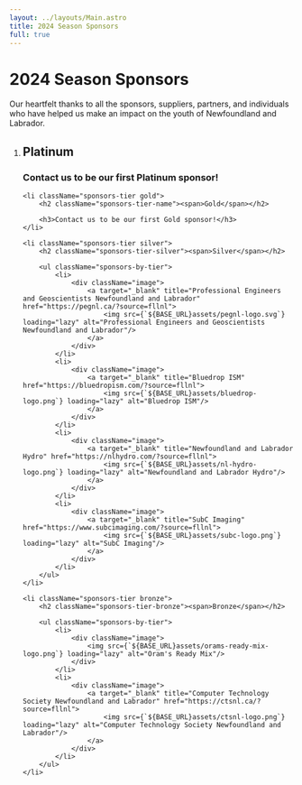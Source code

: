 ```yaml
---
layout: ../layouts/Main.astro
title: 2024 Season Sponsors
full: true
---
```



# 2024 Season Sponsors

<p className="max-w-md mx-auto mt-2">
	Our heartfelt thanks to all the sponsors, suppliers, partners, and individuals who have helped us make an impact on the youth of Newfoundland and Labrador.
</p>

<ol className="sponsors-tiers relative">
	<li className="sponsors-tier platinum">
		<h2 className="sponsors-tier-name"><span>Platinum</span></h2>
		<h3>Contact us to be our first Platinum sponsor!</h3>
	</li>


	<li className="sponsors-tier gold">
		<h2 className="sponsors-tier-name"><span>Gold</span></h2>

		<h3>Contact us to be our first Gold sponsor!</h3>
	</li>

	<li className="sponsors-tier silver">
		<h2 className="sponsors-tier-silver"><span>Silver</span></h2>

		<ul className="sponsors-by-tier">
			<li>
				<div className="image">
					<a target="_blank" title="Professional Engineers and Geoscientists Newfoundland and Labrador" href="https://pegnl.ca/?source=fllnl">
						<img src={`${BASE_URL}assets/pegnl-logo.svg`} loading="lazy" alt="Professional Engineers and Geoscientists Newfoundland and Labrador"/>
					</a>
				</div>
			</li>
			<li>
				<div className="image">
					<a target="_blank" title="Bluedrop ISM" href="https://bluedropism.com/?source=fllnl">
						<img src={`${BASE_URL}assets/bluedrop-logo.png`} loading="lazy" alt="Bluedrop ISM"/>
					</a>
				</div>
			</li>
			<li>
				<div className="image">
					<a target="_blank" title="Newfoundland and Labrador Hydro" href="https://nlhydro.com/?source=fllnl">
						<img src={`${BASE_URL}assets/nl-hydro-logo.png`} loading="lazy" alt="Newfoundland and Labrador Hydro"/>
					</a>
				</div>
			</li>
			<li>
				<div className="image">
					<a target="_blank" title="SubC Imaging" href="https://www.subcimaging.com/?source=fllnl">
						<img src={`${BASE_URL}assets/subc-logo.png`} loading="lazy" alt="SubC Imaging"/>
					</a>
				</div>
			</li>
		</ul>
	</li>

	<li className="sponsors-tier bronze">
		<h2 className="sponsors-tier-bronze"><span>Bronze</span></h2>

		<ul className="sponsors-by-tier">
			<li>
				<div className="image">
					<img src={`${BASE_URL}assets/orams-ready-mix-logo.png`} loading="lazy" alt="Oram's Ready Mix"/>
				</div>
			</li>
			<li>
				<div className="image">
					<a target="_blank" title="Computer Technology Society Newfoundland and Labrador" href="https://ctsnl.ca/?source=fllnl">
						<img src={`${BASE_URL}assets/ctsnl-logo.png`} loading="lazy" alt="Computer Technology Society Newfoundland and Labrador"/>
					</a>
				</div>
			</li>
		</ul>
	</li>
</ol>
